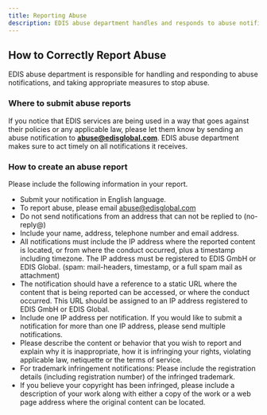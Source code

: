 ```yaml
---
title: Reporting Abuse
description: EDIS abuse department handles and responds to abuse notifications to stop abuse. Learn how to create an abuse report and where to send it to.
---
```


## How to Correctly Report Abuse

EDIS abuse department is responsible for handling and responding to abuse notifications, and taking appropriate measures to stop abuse.

### Where to submit abuse reports

If you notice that EDIS services are being used in a way that goes against their policies or any applicable law, please let them know by sending an abuse notification to **abuse@edisglobal.com**. EDIS abuse department makes sure to act timely on all notifications it receives.

### How to create an abuse report

Please include the following information in your report.

- Submit your notification in English language.
- To report abuse, please email abuse@edisglobal.com
- Do not send notifications from an address that can not be replied to (no-reply@)
- Include your name, address, telephone number and email address.
- All notifications must include the IP address where the reported content is located, or from where the conduct occurred, plus a timestamp including timezone. The IP address must be registered to EDIS GmbH or EDIS Global. (spam: mail-headers, timestamp, or a full spam mail as attachment)
- The notification should have a reference to a static URL where the content that is being reported can be accessed, or where the conduct occurred. This URL should be assigned to an IP address registered to EDIS GmbH or EDIS Global.
- Include one IP address per notification. If you would like to submit a notification for more than one IP address, please send multiple notifications.
- Please describe the content or behavior that you wish to report and explain why it is inappropriate, how it is infringing your rights, violating applicable law, netiquette or the terms of service.
- For trademark infringement notifications: Please include the registration details (including registration number) of the infringed trademark.
- If you believe your copyright has been infringed, please include a description of your work along with either a copy of the work or a web page address where the original content can be located.
